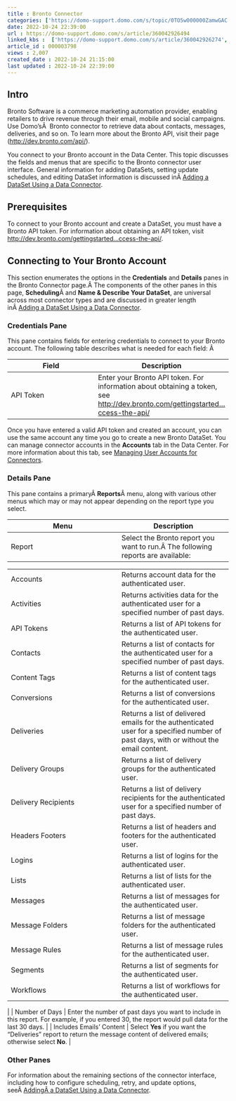 ```yaml
---
title : Bronto Connector
categories: ['https://domo-support.domo.com/s/topic/0TO5w000000ZamwGAC']
date: 2022-10-24 22:39:00
url : https://domo-support.domo.com/s/article/360042926494
linked_kbs :  ['https://domo-support.domo.com/s/article/360042926274', 'https://domo-support.domo.com/s/knowledge-base', 'https://domo-support.domo.com/s/article/360042925494', 'https://domo-support.domo.com/s/article/360043429953', 'https://domo-support.domo.com/s/article/360042926054', 'https://domo-support.domo.com/s/article/360043429933', 'https://domo-support.domo.com/s/article/360042926494', 'https://domo-support.domo.com/s/article/360043429693', 'https://domo-support.domo.com/s/topic/0TO5w000000ZamwGAC', 'https://domo-support.domo.com/s/article/360043429913']
article_id : 000003798
views : 2,007
created_date : 2022-10-24 21:15:00
last updated : 2022-10-24 22:39:00
---
```




Intro
-----


Bronto Software is a commerce marketing automation provider, enabling retailers to drive revenue through their email, mobile and social campaigns. Use Domo'sÂ  Bronto connector to retrieve data about contacts, messages, deliveries, and so on. To learn more about the Bronto API, visit their page ([http://dev.bronto.com/api/](http://dev.bronto.com/api/ "http://dev.bronto.com/api/")).


You connect to your Bronto account in the Data Center. This topic discusses the fields and menus that are specific to the Bronto connector user interface. General information for adding DataSets, setting update schedules, and editing DataSet information is discussed inÂ [Adding a DataSet Using a Data Connector](..\adding_a_dataset_using_a_connector\index.md).  


Prerequisites
-------------


To connect to your Bronto account and create a DataSet, you must have a Bronto API token. For information about obtaining an API token, visit [http://dev.bronto.com/gettingstarted...ccess-the-api/](http://dev.bronto.com/gettingstarted/soap-how-to-get-started/how-to-access-the-api/ "http://dev.bronto.com/gettingstarted/soap-how-to-get-started/how-to-access-the-api/").


Connecting to Your Bronto Account
---------------------------------


This section enumerates the options in the **Credentials** and **Details** panes in the Bronto Connector page.Â The components of the other panes in this page, **Scheduling**Â and **Name & Describe Your DataSet**, are universal across most connector types and are discussed in greater length inÂ [Adding a DataSet Using a Data Connector](..\adding_a_dataset_using_a_connector\index.md "Adding a DataSet Using a Data Connector").


### Credentials Pane


This pane contains fields for entering credentials to connect to your Bronto account. The following table describes what is needed for each field: Â 




| Field | Description |
| --- | --- |
| API Token | Enter your Bronto API token. For information about obtaining a token, see [http://dev.bronto.com/gettingstarted...ccess-the-api/](http://dev.bronto.com/gettingstarted/soap-how-to-get-started/how-to-access-the-api/ "http://dev.bronto.com/gettingstarted/soap-how-to-get-started/how-to-access-the-api/") |


Once you have entered a valid API token and created an account, you can use the same account any time you go to create a new Bronto DataSet. You can manage connector accounts in the **Accounts** tab in the Data Center. For more information about this tab, see [Managing User Accounts for Connectors](..\managing_user_accounts_for_connectors\index.html "Managing User Accounts for Connectors").


### Details Pane


This pane contains a primaryÂ **Reports**Â menu, along with various other menus which may or may not appear depending on the report type you select.




| Menu | Description |
| --- | --- |
| Report | Select the Bronto report you want to run.Â The following reports are available:

|  |  |
| --- | --- |
| Accounts | Returns account data for the authenticated user. |
| Activities | Returns activities data for the authenticated user for a specified number of past days. |
| API Tokens | Returns a list of API tokens for the authenticated user. |
| Contacts | Returns a list of contacts for the authenticated user for a specified number of past days. |
| Content Tags | Returns a list of content tags for the authenticated user. |
| Conversions | Returns a list of conversions for the authenticated user. |
| Deliveries | Returns a list of delivered emails for the authenticated user for a specified number of past days, with or without the email content. |
| Delivery Groups | Returns a list of delivery groups for the authenticated user. |
| Delivery Recipients | Returns a list of delivery recipients for the authenticated user for a specified number of past days. |
| Headers Footers | Returns a list of headers and footers for the authenticated user. |
| Logins | Returns a list of logins for the authenticated user. |
| Lists | Returns a list of lists for the authenticated user. |
| Messages | Returns a list of messages for the authenticated user. |
| Message Folders | Returns a list of message folders for the authenticated user. |
| Message Rules | Returns a list of message rules for the authenticated user. |
| Segments | Returns a list of segments for the authenticated user. |
| Workflows | Returns a list of workflows for the authenticated user. |

 |
| Number of Days | Enter the number of past days you want to include in this report. For example, if you entered 30, the report would pull data for the last 30 days. |
| Includes Emails' Content | Select **Yes** if you want the "Deliveries" report to return the message content of delivered emails; otherwise select **No**. |


### Other Panes


For information about the remaining sections of the connector interface, including how to configure scheduling, retry, and update options, seeÂ [AddingÂ a DataSet Using a Data Connector](..\adding_a_dataset_using_a_connector\index.md).